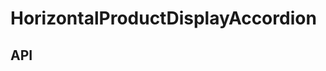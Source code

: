 
<Meta
  title="Components/HorizontalProductDisplayAccordion"
  component={HorizontalProductDisplayAccordion}
/>

# HorizontalProductDisplayAccordion

<Canvas>
  <Story name="Base component">
    <HorizontalProductDisplayAccordion
      addToCartCopy={HorizontalProductDisplayAccordionFixture.addToCartCopy}
      products={[...HorizontalProductDisplayAccordionFixture.products]}
      theme={knobs.select('theme', ['dark', 'light'], 'dark', 'Presentation')}
    />
  </Story>
</Canvas>

## API

<ArgsTable of={HorizontalProductDisplayAccordion} />
